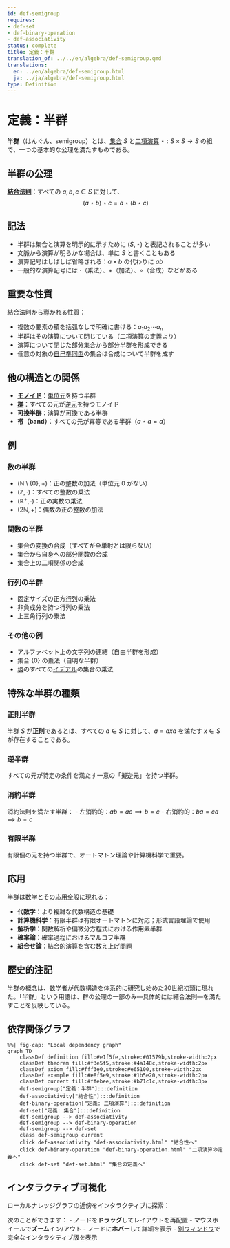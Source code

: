 ```yaml
---
id: def-semigroup
requires:
- def-set
- def-binary-operation
- def-associativity
status: complete
title: 定義：半群
translation_of: ../../en/algebra/def-semigroup.qmd
translations:
  en: ../en/algebra/def-semigroup.html
  ja: ../ja/algebra/def-semigroup.html
type: Definition
---
```


# 定義：半群 {#def-semigroup}

**半群**（はんぐん、semigroup）とは、[集合](../logic-set-theory/def-set.qmd) $S$ と[二項演算](def-binary-operation.qmd) $\star: S \times S \to S$ の組で、一つの基本的な公理を満たすものである。

## 半群の公理

**[結合法則](def-associativity.qmd)**：すべての $a, b, c \in S$ に対して、
$$(a \star b) \star c = a \star (b \star c)$$

## 記法

- 半群は集合と演算を明示的に示すために $(S, \star)$ と表記されることが多い
- 文脈から演算が明らかな場合は、単に $S$ と書くこともある
- 演算記号はしばしば省略される：$a \star b$ の代わりに $ab$
- 一般的な演算記号には $\cdot$（乗法）、$+$（加法）、$\circ$（合成）などがある

## 重要な性質

結合法則から導かれる性質：

- 複数の要素の積を括弧なしで明確に書ける：$a_1 a_2 \cdots a_n$
- 半群はその演算について閉じている（二項演算の定義より）
- 演算について閉じた部分集合から部分半群を形成できる
- 任意の対象の[自己準同型](def-endomorphism.qmd)の集合は合成について半群を成す

## 他の構造との関係

- **[モノイド](def-monoid.qmd)**：[単位元](def-identity-element.qmd)を持つ半群
- **[群](def-group.qmd)**：すべての元が[逆元](def-inverse-element.qmd)を持つモノイド
- **可換半群**：演算が[可換](def-commutativity.qmd)である半群
- **帯（band）**：すべての元が冪等である半群（$a \star a = a$）

## 例

### 数の半群
- $(\mathbb{N} \setminus \{0\}, +)$：正の整数の加法（単位元 0 がない）
- $(\mathbb{Z}, \cdot)$：すべての整数の乗法
- $(\mathbb{R}^+, \cdot)$：正の実数の乗法
- $(2\mathbb{N}, +)$：偶数の正の整数の加法

### 関数の半群
- 集合の変換の合成（すべてが全単射とは限らない）
- 集合から自身への部分関数の合成
- 集合上の二項関係の合成

### 行列の半群
- 固定サイズの正方[行列](def-matrix.qmd)の乗法
- 非負成分を持つ行列の乗法
- 上三角行列の乗法

### その他の例
- アルファベット上の文字列の連結（自由半群を形成）
- 集合 $\{0\}$ の乗法（自明な半群）
- [環](def-ring.qmd)のすべての[イデアル](def-ideal.qmd)の集合の乗法

## 特殊な半群の種類

### 正則半群
半群 $S$ が**正則**であるとは、すべての $a \in S$ に対して、$a = axa$ を満たす $x \in S$ が存在することである。

### 逆半群
すべての元が特定の条件を満たす一意の「擬逆元」を持つ半群。

### 消約半群
消約法則を満たす半群：
- 左消約的：$ab = ac \implies b = c$
- 右消約的：$ba = ca \implies b = c$

### 有限半群
有限個の元を持つ半群で、オートマトン理論や計算機科学で重要。

## 応用

半群は数学とその応用全般に現れる：

- **代数学**：より複雑な代数構造の基礎
- **計算機科学**：有限半群は有限オートマトンに対応；形式言語理論で使用
- **解析学**：関数解析や偏微分方程式における作用素半群
- **確率論**：確率過程におけるマルコフ半群
- **組合せ論**：結合的演算を含む数え上げ問題

## 歴史的注記

半群の概念は、数学者が代数構造を体系的に研究し始めた20世紀初頭に現れた。「半群」という用語は、群の公理の一部のみ―具体的には結合法則―を満たすことを反映している。

## 依存関係グラフ

```mermaid
%%| fig-cap: "Local dependency graph"
graph TD
    classDef definition fill:#e1f5fe,stroke:#01579b,stroke-width:2px
    classDef theorem fill:#f3e5f5,stroke:#4a148c,stroke-width:2px
    classDef axiom fill:#fff3e0,stroke:#e65100,stroke-width:2px
    classDef example fill:#e8f5e9,stroke:#1b5e20,stroke-width:2px
    classDef current fill:#ffebee,stroke:#b71c1c,stroke-width:3px
    def-semigroup["定義：半群"]:::definition
    def-associativity["結合性"]:::definition
    def-binary-operation["定義: 二項演算"]:::definition
    def-set["定義: 集合"]:::definition
    def-semigroup --> def-associativity
    def-semigroup --> def-binary-operation
    def-semigroup --> def-set
    class def-semigroup current
    click def-associativity "def-associativity.html" "結合性へ"
    click def-binary-operation "def-binary-operation.html" "二項演算の定義へ"
    click def-set "def-set.html" "集合の定義へ"
```

## インタラクティブ可視化

ローカルナレッジグラフの近傍をインタラクティブに探索：

::: {.graph-viz data-id="def-semigroup" data-width="700" data-height="500"}
:::

次のことができます：
- ノードを**ドラッグ**してレイアウトを再配置
- マウスホイールで**ズーム**イン/アウト
- ノードに**ホバー**して詳細を表示
- [別ウィンドウ](../../output/interactive/def-semigroup.html){target="_blank"}で完全なインタラクティブ版を表示

